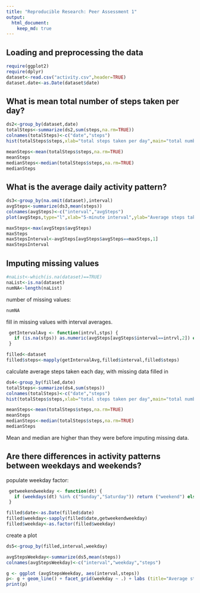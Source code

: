 ```yaml
---
title: "Reproducible Research: Peer Assessment 1"
output: 
  html_document:
    keep_md: true
---
```



## Loading and preprocessing the data
```r
require(ggplot2)
require(dplyr)
dataset<-read.csv("activity.csv",header=TRUE)
dataset.date<-as.Date(dataset$date)
```


## What is mean total number of steps taken per day?
```r
ds2<-group_by(dataset,date)
totalSteps<-summarize(ds2,sum(steps,na.rm=TRUE))
colnames(totalSteps)<-c("date","steps")
hist(totalSteps$steps,xlab="total steps taken per day",main="total number of steps taken per day")

meanSteps<-mean(totalSteps$steps,na.rm=TRUE)
meanSteps
medianSteps<-median(totalSteps$steps,na.rm=TRUE)
medianSteps
```

## What is the average daily activity pattern?
```r
ds3<-group_by(na.omit(dataset),interval)
avgSteps<-summarize(ds3,mean(steps))
colnames(avgSteps)<-c("interval","avgSteps")
plot(avgSteps,type="l",xlab="5-minute interval",ylab="Average steps taken",main="average number of steps taken")

maxSteps<-max(avgSteps$avgSteps)
maxSteps
maxStepsInterval<-avgSteps[avgSteps$avgSteps==maxSteps,1]
maxStepsInterval
```
## Imputing missing values
```r
#naList<-which(is.na(dataset)==TRUE) 
naList<-is.na(dataset)
numNA<-length(naList)
```
number of missing values:
```r
numNA
```
fill in missing values with interval averages.
```r
 getIntervalAvg <- function(intrvl,stps) {
   if (is.na(stps)) as.numeric(avgSteps[avgSteps$interval==intrvl,2]) else stps
 }

filled<-dataset
filled$steps<-mapply(getIntervalAvg,filled$interval,filled$steps)
```
calculate average steps taken each day, with missing data filled in
```r
ds4<-group_by(filled,date)
totalSteps<-summarize(ds4,sum(steps))
colnames(totalSteps)<-c("date","steps")
hist(totalSteps$steps,xlab="total steps taken per day",main="total number of steps taken per day: with missing data imputed")

meanSteps<-mean(totalSteps$steps,na.rm=TRUE)
meanSteps
medianSteps<-median(totalSteps$steps,na.rm=TRUE)
medianSteps

```
Mean and median are higher than they were before imputing missing data. 

## Are there differences in activity patterns between weekdays and weekends?

populate weekday factor:
```r
 getweekendweekday <- function(dt) {
   if (weekdays(dt) %in% c("Sunday","Saturday")) return ("weekend") else return("weekday")
 }

filled$date<-as.Date(filled$date)
filled$weekday<-sapply(filled$date,getweekendweekday)
filled$weekday<-as.factor(filled$weekday)

```
create a plot
```r
ds5<-group_by(filled,interval,weekday)

avgStepsWeekday<-summarize(ds5,mean(steps))
colnames(avgStepsWeekday)<-c("interval","weekday","steps")

g <- ggplot (avgStepsWeekday, aes(interval,steps))
p<- g + geom_line() + facet_grid(weekday ~ .) + labs (title="Average steps on weekends and weekdays") + labs (y="steps", x="interval")
print(p)

```
